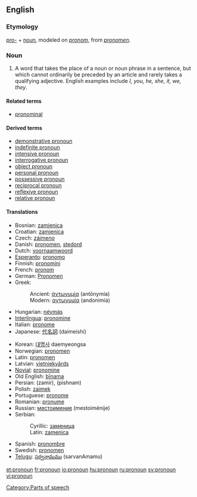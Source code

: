 ==English==
===Etymology===
[[pro-]] + [[noun]], modeled on {{MF.}} ''[[pronom]]'', from {{L.}} ''[[pronomen]]''.
===Noun===
{{wikipedia}}
{{en-noun}}

# {{grammar}} A word that takes the place of a noun or noun phrase in a sentence, but which cannot ordinarily be preceded by an article and rarely takes a qualifying adjective. English examples include ''I, you, he, she, it, we, they''.

====Related terms====
*[[pronominal]]

====Derived terms====
*[[demonstrative pronoun]]
*[[indefinite pronoun]]
*[[intensive pronoun]]
*[[interrogative pronoun]]
*[[object pronoun]]
*[[personal pronoun]]
*[[possessive pronoun]]
*[[reciprocal pronoun]]
*[[reflexive pronoun]]
*[[relative pronoun]]

====Translations====
{{top}}
*Bosnian: [[zamjenica#Bosnian|zamjenica]] {{f}}
*Croatian: [[zamjenica#Croatian|zamjenica]] {{f}}
*Czech: [[zájmeno]] {{n}}
*Danish: [[pronomen]], [[stedord]]
*Dutch: [[voornaamwoord]] {{n}}
*[[Esperanto]]: [[pronomo]]
*Finnish: [[pronomini]]
*French: [[pronom]] {{m}}
*German: [[Pronomen]] {{n}}
*Greek:
*:Ancient: [[ἀντωνυμία]] (antōnymía) {{f}}
*:Modern: [[αντωνυμία]] (andonimía) {{f}}
*Hungarian: [[névmás]]
*[[Interlingua]]: [[pronomine]]
*Italian: [[pronome]] {{m}}
*Japanese: [[代名詞]] (daimeishí)
{{mid}}
*Korean: [[대명사]] daemyeongsa
*Norwegian: [[pronomen]]
*Latin: [[pronomen]] {{n}}
*Latvian: [[vietniekvārds]] {{m}}
*[[Novial]]: [[pronomine]]
*Old English: [[binama|bīnama]] {{m}}
*Persian: {{FAchar|[[ضمیر]]}} (zamir), {{FAchar|[[پیشنام]]}} (pishnam)
*Polish: [[zaimek]] {{m}}
*Portuguese: [[pronome]] {{m}}
*Romanian: [[pronume]] {{n}}
*Russian: [[местоимение]] (mestoiménije) {{n}}
*Serbian:
*:Cyrillic: [[заменица#Serbian|заменица]] {{f}}
*:Latin: [[zamenica#Serbian|zamenica]] {{f}}
*Spanish: [[pronombre]] {{m}}
*Swedish: [[pronomen]]
*[[Telugu]]: [[సర్వనామము]] (sarvanAmamu)
{{bottom}}

[[Category:Parts of speech]]

[[et:pronoun]]
[[fr:pronoun]]
[[io:pronoun]]
[[hu:pronoun]]
[[ru:pronoun]]
[[sv:pronoun]]
[[vi:pronoun]]
